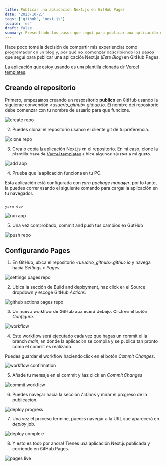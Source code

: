 ```yaml
---  
title: Publicar una aplicación Next.js en GitHub Pages 
date: '2023-10-25'  
tags: ['github', 'next-js']  
locale: 'es' 
draft: false  
summary: Presentando los pasos que seguí para publicar una aplicación en Next.js app (Este Blog) en GitHub Pages.  
--- 
```



Hace poco tomé la decisión de compartir mis experiencias como programador en un blog y, por qué no, comenzar describiendo los pasos que seguí para publicar una aplicación Next.js (_Este Blog_) en GitHub Pages. 

 
La aplicación que estoy usando es una plantilla clonada de [Vercel templates](https://vercel.com/templates/next.js/tailwind-css-starter-blog). 
  

 

## Creando el repositorio  

Primero, empezamos creando un respositorio **publico** en GitHub usando la siguiente convención _\<usuario_github\>.github.io_.  El nombre del repositorio debe comenzar con tu nombre de usuario para que funcione. 
  

![create repo](/static/images/create-page-github/1_create_repo.png) 

  

2.  Puedes clonar el repositorio usando el cliente git de tu preferencia. 

  

![clone repo](/static/images/create-page-github/2_clone_repo.png) 

  

3.  Crea o copia la aplicación Next.js en el repositorio. En mi caso, cloné la plantilla base de [Vercel templates](https://vercel.com/templates/next.js/tailwind-css-starter-blog) e hice algunos ajustes a mi gusto.  

![add app](/static/images/create-page-github/3_add_nextjs_app.png) 

  

4. Prueba que la aplicación funciona en tu PC. 

Esta aplicación está configurada con _yarn package manager_, por lo tanto, la puedes correr usando el siguiente comando para cargar la aplicación en tu navegador. 

  

``` script 

yarn dev 

``` 

  

![run app](/static/images/create-page-github/4_run_app_local.png) 

  

5. Una vez comprobado, commit and push tus cambios en GutHub 

  

![push repo](/static/images/create-page-github/5_push_repo.png) 

  


## Configurando Pages 

  

1. En GitHub, ubica el repositorio _\<usuario_github\>.github.io_  y navega hacia _Settings > Pages_. 

  

![settings pages repo](/static/images/create-page-github/6_settings_pages.png) 

  

2. Ubica la sección de Build and deployment, haz click en el Source dropdown y  escoge GitHub _Actions_. 

  

![github actions pages repo](/static/images/create-page-github/7_github_actions.png) 

  

3. Un nuevo worklfow de GitHub aparecerá debajo. Click en el botón _Configure_. 

  

![workflow](/static/images/create-page-github/8_workflow.png) 

  

4. Este workflow será ejecutado cada vez que hagas un commit el la branch *main*, en donde la aplicación se compila y se publica tan pronto como el commit es realizado. 

Puedes guardar el workflow haciendo click en el botón _Commit Changes_. 

  

![workflow confirmation](/static/images/create-page-github/9_workflow_confirmation.png) 

  

5. Añade tu mensaje en el commit y haz click en _Commit Changes_ 

  

![commit workflow](/static/images/create-page-github/10_commit_workflow.png) 

  

6. Puedes navegar hacia la sección _Actions_ y mirar el progreso de la publicacion.  

![deploy progress](/static/images/create-page-github/11_deploy_progress.png) 

  

7. Una vez el proceso termine, puedes navegar a la URL que aparecerá en _deploy_ job. 

  

![deploy complete](/static/images/create-page-github/12_deploy_complete.png) 

  

8. Y esto es todo por ahora! Tienes una aplicación Next.js publicada y corriendo en GitHub Pages. 

  

![pages live](/static/images/create-page-github/13_pages_live.png) 